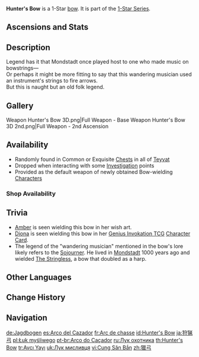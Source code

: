{{Weapon Infobox
|title          = Hun&shy;ter's Bow
|id             = 15101
|image          = <gallery>
Weapon Hunter's Bow.png|Base
Weapon Hunter's Bow 2nd.png|2nd Ascension
</gallery>
|type           = Bow
|series         = 1-Star
|releaseDate    = 2020-09-28
|quality        = 1
|base_atk       = 23
|obtain         = Chests
|obtain2        = Investigation
|obtain3        = Shops
|obtain4        = Default
}}
{{Description|A hunter's music consists of but two sounds: the twang of the bowstring and the whoosh of soaring arrows.}}
'''Hunter's Bow''' is a 1-Star [[bow]]. It is part of the [[1-Star Series]].

==Ascensions and Stats==
{{Weapon Ascensions and Stats
|ascendMat1 = Boreal Wolf's Milk Tooth
|ascendMat2 = Boreal Wolf's Cracked Tooth
|ascendMat3 = Boreal Wolf's Broken Fang
|bossMat1   = Dead Ley Line Branch
|bossMat2   = Dead Ley Line Leaves
|commonMat1 = Treasure Hoarder Insignia
|commonMat2 = Silver Raven Insignia
}}

==Description==
Legend has it that Mondstadt once played host to one who made music on bowstrings&mdash;<br>
Or perhaps it might be more fitting to say that this wandering musician used an instrument's strings to fire arrows.<br>
But this is naught but an old folk legend.

==Gallery==
<gallery>
Weapon Hunter's Bow 3D.png|Full Weapon - Base
Weapon Hunter's Bow 3D 2nd.png|Full Weapon - 2nd Ascension
</gallery>

==Availability==
*Randomly found in Common or Exquisite [[Chests]] in all of [[Teyvat]]
*Dropped when interacting with some [[Investigation]] points
*Provided as the default weapon of newly obtained Bow-wielding [[Character]]s

===Shop Availability===
{{Shop Availability}}

==Trivia==
*[[Amber]] is seen wielding this bow in her wish art.
*[[Diona]] is seen wielding this bow in her [[Genius Invokation TCG]] [[Diona (Character Card)|Character Card]].
*The legend of the "wandering musician" mentioned in the bow's lore likely refers to the [[Sojourner]]. He lived in [[Mondstadt]] 1000 years ago and wielded [[The Stringless]], a bow that doubled as a harp.

==Other Languages==
{{Other Languages
|en      = Hunter's Bow
|zhs     = 猎弓
|zhs_rm  = Liègōng
|zht     = 獵弓
|zht_rm  = Liègōng
|zh_tl   = Hunting Bow
|ja      = 狩猟弓
|ja_rm   = Shuryou Yumi
|ja_tl   = Hunting Bow
|ko      = 사냥활
|ko_tl   = Hunting Bow
|es      = Arco del Cazador
|es_tl   = Hunter's Bow
|fr      = Arc de chasse
|fr_tl   = Hunting Bow
|ru      = Лук охотника
|ru_tl   = Hunter's Bow
|th      = Hunter's Bow
|vi      = Cung Săn Bắn
|vi_tl   = Hunting Bow
|de      = Jagdbogen
|de_tl   = Hunting Bow
|id      = Hunter's Bow
|pt      = Arco do Caçador
|pt_tl   = Hunter's Bow
|tr      = Avcı Yayı
|tr_tl   = Hunter's Bow
|it      = Arco da caccia
|it_tl   = Hunting Bow
}}

==Change History==
{{Change History|1.0}}

==Navigation==
{{Weapons by Series Navbox|series=1-Star}}
{{Weapon Navbox|Bows}}

[[de:Jagdbogen]]
[[es:Arco del Cazador]]
[[fr:Arc de chasse]]
[[id:Hunter's Bow]]
[[ja:狩猟弓]]
[[pl:Łuk myśliwego]]
[[pt-br:Arco do Caçador]]
[[ru:Лук охотника]]
[[th:Hunter's Bow]]
[[tr:Avcı Yayı]]
[[uk:Лук мисливця]]
[[vi:Cung Săn Bắn]]
[[zh:獵弓]]